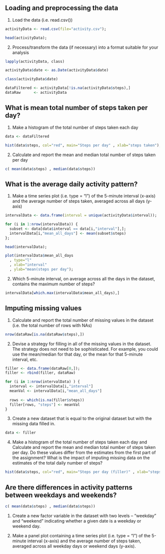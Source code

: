 ## Loading and preprocessing the data

1) Load the data (i.e. read.csv())

```r
activityData <- read.csv(file="activity.csv");

head(activityData);
```

2) Process/transform the data (if necessary) into a format suitable for your analysis


```r

lapply(activityData, class)

activityData$date <- as.Date(activityData$date)

class(activityData$date)

dataFiltered <- activityData[!is.na(activityData$steps),]
dataRaw      <- activityData

```

## What is mean total number of steps taken per day?


1) Make a histogram of the total number of steps taken each day

```r
data <- dataFiltered 

hist(data$steps, col="red", main="Steps per day" , xlab="steps taken");
```

2) Calculate and report the mean and median total number of steps taken per day

```r
c( mean(data$steps) , median(data$steps))
```

## What is the average daily activity pattern?


1) Make a time series plot (i.e. type = "l") of the 5-minute interval (x-axis) and the average number of steps taken, averaged across all days (y-axis)

```r

intervalData <- data.frame(interval = unique(activityData$interval));

for (i in 1:nrow(intervalData)) {
  subset <- data[data$interval == data[i,"interval"],];
  intervalData[i,"mean_all_days"] <- mean(subset$steps)
};

head(intervalData);

plot(intervalData$mean_all_days
  , type="l"
  , xlab="interval"
  , ylab="mean(steps per day");
```

2) Which 5-minute interval, on average across all the days in the dataset, contains the maximum number of steps?

```r
intervalData[which.max(intervalData$mean_all_days),]
```

## Imputing missing values


1) Calculate and report the total number of missing values in the dataset (i.e. the total number of rows with NAs)

```r
nrow(dataRaw[is.na(dataRaw$steps),])
```

2) Devise a strategy for filling in all of the missing values in the dataset. The strategy does not need to be sophisticated. For example, you could use the mean/median for that day, or the mean for that 5-minute interval, etc.

```r

filler <- data.frame(dataRaw[0,]);
filler <- rbind(filler, dataRaw)

for (i in 1:nrow(intervalData) ) {
  interval <- intervalData[i,"interval"]
  meanVal <- intervalData[i,"mean_all_days"]
    
  rows <- which(is.na(filler$steps))
  filler[rows, "steps"] <- meanVal
}

```

3) Create a new dataset that is equal to the original dataset but with the missing data filled in.

```r

data <- filler

```

4) Make a histogram of the total number of steps taken each day and Calculate and report the mean and median total number of steps taken per day. Do these values differ from the estimates from the first part of the assignment? What is the impact of imputing missing data on the estimates of the total daily number of steps?

```r
hist(data$steps, col="red", main="Steps per day (filler)" , xlab="steps");
```

## Are there differences in activity patterns between weekdays and weekends?

```r
c( mean(data$steps) , median(data$steps))
```

1) Create a new factor variable in the dataset with two levels – “weekday” and “weekend” indicating whether a given date is a weekday or weekend day.

2) Make a panel plot containing a time series plot (i.e. type = "l") of the 5-minute interval (x-axis) and the average number of steps taken, averaged across all weekday days or weekend days (y-axis). 
